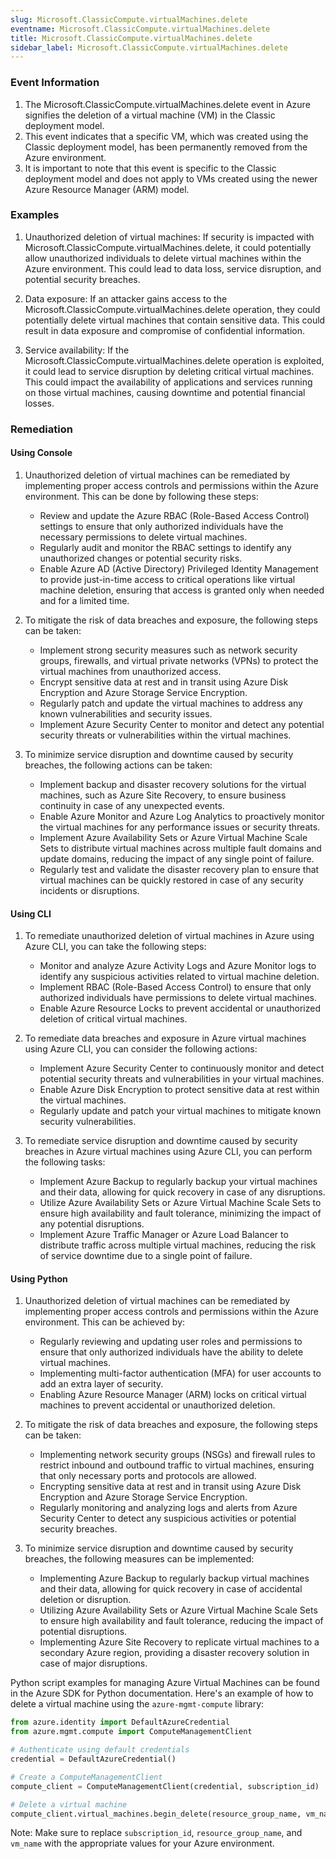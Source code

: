 ```yaml
--- 
slug: Microsoft.ClassicCompute.virtualMachines.delete
eventname: Microsoft.ClassicCompute.virtualMachines.delete
title: Microsoft.ClassicCompute.virtualMachines.delete
sidebar_label: Microsoft.ClassicCompute.virtualMachines.delete
---
```

                       
### Event Information

1. The Microsoft.ClassicCompute.virtualMachines.delete event in Azure signifies the deletion of a virtual machine (VM) in the Classic deployment model.
2. This event indicates that a specific VM, which was created using the Classic deployment model, has been permanently removed from the Azure environment.
3. It is important to note that this event is specific to the Classic deployment model and does not apply to VMs created using the newer Azure Resource Manager (ARM) model.


### Examples

1. Unauthorized deletion of virtual machines: If security is impacted with Microsoft.ClassicCompute.virtualMachines.delete, it could potentially allow unauthorized individuals to delete virtual machines within the Azure environment. This could lead to data loss, service disruption, and potential security breaches.

2. Data exposure: If an attacker gains access to the Microsoft.ClassicCompute.virtualMachines.delete operation, they could potentially delete virtual machines that contain sensitive data. This could result in data exposure and compromise of confidential information.

3. Service availability: If the Microsoft.ClassicCompute.virtualMachines.delete operation is exploited, it could lead to service disruption by deleting critical virtual machines. This could impact the availability of applications and services running on those virtual machines, causing downtime and potential financial losses.

### Remediation

#### Using Console

1. Unauthorized deletion of virtual machines can be remediated by implementing proper access controls and permissions within the Azure environment. This can be done by following these steps:
   - Review and update the Azure RBAC (Role-Based Access Control) settings to ensure that only authorized individuals have the necessary permissions to delete virtual machines.
   - Regularly audit and monitor the RBAC settings to identify any unauthorized changes or potential security risks.
   - Enable Azure AD (Active Directory) Privileged Identity Management to provide just-in-time access to critical operations like virtual machine deletion, ensuring that access is granted only when needed and for a limited time.

2. To mitigate the risk of data breaches and exposure, the following steps can be taken:
   - Implement strong security measures such as network security groups, firewalls, and virtual private networks (VPNs) to protect the virtual machines from unauthorized access.
   - Encrypt sensitive data at rest and in transit using Azure Disk Encryption and Azure Storage Service Encryption.
   - Regularly patch and update the virtual machines to address any known vulnerabilities and security issues.
   - Implement Azure Security Center to monitor and detect any potential security threats or vulnerabilities within the virtual machines.

3. To minimize service disruption and downtime caused by security breaches, the following actions can be taken:
   - Implement backup and disaster recovery solutions for the virtual machines, such as Azure Site Recovery, to ensure business continuity in case of any unexpected events.
   - Enable Azure Monitor and Azure Log Analytics to proactively monitor the virtual machines for any performance issues or security threats.
   - Implement Azure Availability Sets or Azure Virtual Machine Scale Sets to distribute virtual machines across multiple fault domains and update domains, reducing the impact of any single point of failure.
   - Regularly test and validate the disaster recovery plan to ensure that virtual machines can be quickly restored in case of any security incidents or disruptions.

#### Using CLI

1. To remediate unauthorized deletion of virtual machines in Azure using Azure CLI, you can take the following steps:
   - Monitor and analyze Azure Activity Logs and Azure Monitor logs to identify any suspicious activities related to virtual machine deletion.
   - Implement RBAC (Role-Based Access Control) to ensure that only authorized individuals have permissions to delete virtual machines.
   - Enable Azure Resource Locks to prevent accidental or unauthorized deletion of critical virtual machines.

2. To remediate data breaches and exposure in Azure virtual machines using Azure CLI, you can consider the following actions:
   - Implement Azure Security Center to continuously monitor and detect potential security threats and vulnerabilities in your virtual machines.
   - Enable Azure Disk Encryption to protect sensitive data at rest within the virtual machines.
   - Regularly update and patch your virtual machines to mitigate known security vulnerabilities.

3. To remediate service disruption and downtime caused by security breaches in Azure virtual machines using Azure CLI, you can perform the following tasks:
   - Implement Azure Backup to regularly backup your virtual machines and their data, allowing for quick recovery in case of any disruptions.
   - Utilize Azure Availability Sets or Azure Virtual Machine Scale Sets to ensure high availability and fault tolerance, minimizing the impact of any potential disruptions.
   - Implement Azure Traffic Manager or Azure Load Balancer to distribute traffic across multiple virtual machines, reducing the risk of service downtime due to a single point of failure.

#### Using Python

1. Unauthorized deletion of virtual machines can be remediated by implementing proper access controls and permissions within the Azure environment. This can be achieved by:
   - Regularly reviewing and updating user roles and permissions to ensure that only authorized individuals have the ability to delete virtual machines.
   - Implementing multi-factor authentication (MFA) for user accounts to add an extra layer of security.
   - Enabling Azure Resource Manager (ARM) locks on critical virtual machines to prevent accidental or unauthorized deletion.

2. To mitigate the risk of data breaches and exposure, the following steps can be taken:
   - Implementing network security groups (NSGs) and firewall rules to restrict inbound and outbound traffic to virtual machines, ensuring that only necessary ports and protocols are allowed.
   - Encrypting sensitive data at rest and in transit using Azure Disk Encryption and Azure Storage Service Encryption.
   - Regularly monitoring and analyzing logs and alerts from Azure Security Center to detect any suspicious activities or potential security breaches.

3. To minimize service disruption and downtime caused by security breaches, the following measures can be implemented:
   - Implementing Azure Backup to regularly backup virtual machines and their data, allowing for quick recovery in case of accidental deletion or disruption.
   - Utilizing Azure Availability Sets or Azure Virtual Machine Scale Sets to ensure high availability and fault tolerance, reducing the impact of potential disruptions.
   - Implementing Azure Site Recovery to replicate virtual machines to a secondary Azure region, providing a disaster recovery solution in case of major disruptions.

Python script examples for managing Azure Virtual Machines can be found in the Azure SDK for Python documentation. Here's an example of how to delete a virtual machine using the `azure-mgmt-compute` library:

```python
from azure.identity import DefaultAzureCredential
from azure.mgmt.compute import ComputeManagementClient

# Authenticate using default credentials
credential = DefaultAzureCredential()

# Create a ComputeManagementClient
compute_client = ComputeManagementClient(credential, subscription_id)

# Delete a virtual machine
compute_client.virtual_machines.begin_delete(resource_group_name, vm_name)
```

Note: Make sure to replace `subscription_id`, `resource_group_name`, and `vm_name` with the appropriate values for your Azure environment.


 